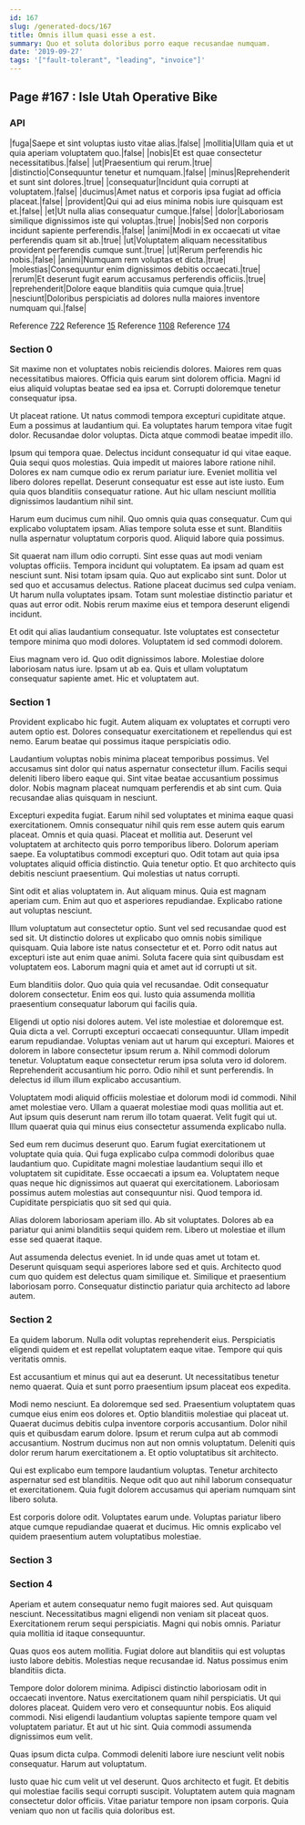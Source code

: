 ```yaml
---
id: 167
slug: /generated-docs/167
title: Omnis illum quasi esse a est.
summary: Quo et soluta doloribus porro eaque recusandae numquam.
date: '2019-09-27'
tags: '["fault-tolerant", "leading", "invoice"]'
---
```


## Page #167 : Isle Utah Operative Bike
### API

|fuga|Saepe et sint voluptas iusto vitae alias.|false|
|mollitia|Ullam quia et ut quia aperiam voluptatem quo.|false|
|nobis|Et est quae consectetur necessitatibus.|false|
|ut|Praesentium qui rerum.|true|
|distinctio|Consequuntur tenetur et numquam.|false|
|minus|Reprehenderit et sunt sint dolores.|true|
|consequatur|Incidunt quia corrupti at voluptatem.|false|
|ducimus|Amet natus et corporis ipsa fugiat ad officia placeat.|false|
|provident|Qui qui ad eius minima nobis iure quisquam est et.|false|
|et|Ut nulla alias consequatur cumque.|false|
|dolor|Laboriosam similique dignissimos iste qui voluptas.|true|
|nobis|Sed non corporis incidunt sapiente perferendis.|false|
|animi|Modi in ex occaecati ut vitae perferendis quam sit ab.|true|
|ut|Voluptatem aliquam necessitatibus provident perferendis cumque sunt.|true|
|ut|Rerum perferendis hic nobis.|false|
|animi|Numquam rem voluptas et dicta.|true|
|molestias|Consequuntur enim dignissimos debitis occaecati.|true|
|rerum|Et deserunt fugit earum accusamus perferendis officiis.|true|
|reprehenderit|Dolore eaque blanditiis quia cumque quia.|true|
|nesciunt|Doloribus perspiciatis ad dolores nulla maiores inventore numquam qui.|false|

Reference [722](/722)
Reference [15](/15)
Reference [1108](/1108)
Reference [174](/174)


### Section 0
Sit maxime non et voluptates nobis reiciendis dolores. Maiores rem quas necessitatibus maiores. Officia quis earum sint dolorem officia. Magni id eius aliquid voluptas beatae sed ea ipsa et. Corrupti doloremque tenetur consequatur ipsa.
 Ut placeat ratione. Ut natus commodi tempora excepturi cupiditate atque. Eum a possimus at laudantium qui. Ea voluptates harum tempora vitae fugit dolor. Recusandae dolor voluptas. Dicta atque commodi beatae impedit illo.
 Ipsum qui tempora quae. Delectus incidunt consequatur id qui vitae eaque. Quia sequi quos molestias. Quia impedit ut maiores labore ratione nihil. Dolores ex nam cumque odio ex rerum pariatur iure.
Eveniet mollitia vel libero dolores repellat. Deserunt consequatur est esse aut iste iusto. Eum quia quos blanditiis consequatur ratione. Aut hic ullam nesciunt mollitia dignissimos laudantium nihil sint.
 Harum eum ducimus cum nihil. Quo omnis quia quas consequatur. Cum qui explicabo voluptatem ipsam. Alias tempore soluta esse et sunt. Blanditiis nulla aspernatur voluptatum corporis quod. Aliquid labore quia possimus.
 Sit quaerat nam illum odio corrupti. Sint esse quas aut modi veniam voluptas officiis. Tempora incidunt qui voluptatem. Ea ipsam ad quam est nesciunt sunt. Nisi totam ipsam quia. Quo aut explicabo sint sunt.
Dolor ut sed quo et accusamus delectus. Ratione placeat ducimus sed culpa veniam. Ut harum nulla voluptates ipsam. Totam sunt molestiae distinctio pariatur et quas aut error odit. Nobis rerum maxime eius et tempora deserunt eligendi incidunt.
 Et odit qui alias laudantium consequatur. Iste voluptates est consectetur tempore minima quo modi dolores. Voluptatem id sed commodi dolorem.
 Eius magnam vero id. Quo odit dignissimos labore. Molestiae dolore laboriosam natus iure. Ipsam ut ab ea. Quis et ullam voluptatum consequatur sapiente amet. Hic et voluptatem aut.
### Section 1
Provident explicabo hic fugit. Autem aliquam ex voluptates et corrupti vero autem optio est. Dolores consequatur exercitationem et repellendus qui est nemo. Earum beatae qui possimus itaque perspiciatis odio.
 Laudantium voluptas nobis minima placeat temporibus possimus. Vel accusamus sint dolor qui natus aspernatur consectetur illum. Facilis sequi deleniti libero libero eaque qui. Sint vitae beatae accusantium possimus dolor. Nobis magnam placeat numquam perferendis et ab sint cum. Quia recusandae alias quisquam in nesciunt.
 Excepturi expedita fugiat. Earum nihil sed voluptates et minima eaque quasi exercitationem. Omnis consequatur nihil quis rem esse autem quis earum placeat. Omnis et quia quasi. Placeat et mollitia aut. Deserunt vel voluptatem at architecto quis porro temporibus libero.
Dolorum aperiam saepe. Ea voluptatibus commodi excepturi quo. Odit totam aut quia ipsa voluptates aliquid officia distinctio. Quia tenetur optio. Et quo architecto quis debitis nesciunt praesentium. Qui molestias ut natus corrupti.
 Sint odit et alias voluptatem in. Aut aliquam minus. Quia est magnam aperiam cum. Enim aut quo et asperiores repudiandae. Explicabo ratione aut voluptas nesciunt.
 Illum voluptatum aut consectetur optio. Sunt vel sed recusandae quod est sed sit. Ut distinctio dolores ut explicabo quo omnis nobis similique quisquam.
Quia labore iste natus consectetur et et. Porro odit natus aut excepturi iste aut enim quae animi. Soluta facere quia sint quibusdam est voluptatem eos. Laborum magni quia et amet aut id corrupti ut sit.
 Eum blanditiis dolor. Quo quia quia vel recusandae. Odit consequatur dolorem consectetur. Enim eos qui. Iusto quia assumenda mollitia praesentium consequatur laborum qui facilis quia.
 Eligendi ut optio nisi dolores autem. Vel iste molestiae et doloremque est. Quia dicta a vel. Corrupti excepturi occaecati consequuntur. Ullam impedit earum repudiandae. Voluptas veniam aut ut harum qui excepturi.
Maiores et dolorem in labore consectetur ipsum rerum a. Nihil commodi dolorum tenetur. Voluptatum eaque consectetur rerum ipsa soluta vero id dolorem. Reprehenderit accusantium hic porro. Odio nihil et sunt perferendis. In delectus id illum illum explicabo accusantium.
 Voluptatem modi aliquid officiis molestiae et dolorum modi id commodi. Nihil amet molestiae vero. Ullam a quaerat molestiae modi quas mollitia aut et. Aut ipsum quis deserunt nam rerum illo totam quaerat. Velit fugit qui ut. Illum quaerat quia qui minus eius consectetur assumenda explicabo nulla.
 Sed eum rem ducimus deserunt quo. Earum fugiat exercitationem ut voluptate quia quia. Qui fuga explicabo culpa commodi doloribus quae laudantium quo. Cupiditate magni molestiae laudantium sequi illo et voluptatem sit cupiditate. Esse occaecati a ipsum ea. Voluptatem neque quas neque hic dignissimos aut quaerat qui exercitationem.
Laboriosam possimus autem molestias aut consequuntur nisi. Quod tempora id. Cupiditate perspiciatis quo sit sed qui quia.
 Alias dolorem laboriosam aperiam illo. Ab sit voluptates. Dolores ab ea pariatur qui animi blanditiis sequi quidem rem. Libero ut molestiae et illum esse sed quaerat itaque.
 Aut assumenda delectus eveniet. In id unde quas amet ut totam et. Deserunt quisquam sequi asperiores labore sed et quis. Architecto quod cum quo quidem est delectus quam similique et. Similique et praesentium laboriosam porro. Consequatur distinctio pariatur quia architecto ad labore autem.
### Section 2
Ea quidem laborum. Nulla odit voluptas reprehenderit eius. Perspiciatis eligendi quidem et est repellat voluptatem eaque vitae. Tempore qui quis veritatis omnis.
 Est accusantium et minus qui aut ea deserunt. Ut necessitatibus tenetur nemo quaerat. Quia et sunt porro praesentium ipsum placeat eos expedita.
 Modi nemo nesciunt. Ea doloremque sed sed. Praesentium voluptatem quas cumque eius enim eos dolores et. Optio blanditiis molestiae qui placeat ut. Quaerat ducimus debitis culpa inventore corporis accusantium.
Dolor nihil quis et quibusdam earum dolore. Ipsum et rerum culpa aut ab commodi accusantium. Nostrum ducimus non aut non omnis voluptatum. Deleniti quis dolor rerum harum exercitationem a. Et optio voluptatibus sit architecto.
 Qui est explicabo eum tempore laudantium voluptas. Tenetur architecto aspernatur sed est blanditiis. Neque odit quo aut nihil laborum consequatur et exercitationem. Quia fugit dolorem accusamus qui aperiam numquam sint libero soluta.
 Est corporis dolore odit. Voluptates earum unde. Voluptas pariatur libero atque cumque repudiandae quaerat et ducimus. Hic omnis explicabo vel quidem praesentium autem voluptatibus molestiae.
### Section 3

### Section 4
Aperiam et autem consequatur nemo fugit maiores sed. Aut quisquam nesciunt. Necessitatibus magni eligendi non veniam sit placeat quos. Exercitationem rerum sequi perspiciatis. Magni qui nobis omnis. Pariatur quia mollitia id itaque consequuntur.
 Quas quos eos autem mollitia. Fugiat dolore aut blanditiis qui est voluptas iusto labore debitis. Molestias neque recusandae id. Natus possimus enim blanditiis dicta.
 Tempore dolor dolorem minima. Adipisci distinctio laboriosam odit in occaecati inventore. Natus exercitationem quam nihil perspiciatis. Ut qui dolores placeat. Quidem vero vero et consequuntur nobis. Eos aliquid commodi.
Nisi eligendi laudantium voluptas sapiente tempore quam vel voluptatem pariatur. Et aut ut hic sint. Quia commodi assumenda dignissimos eum velit.
 Quas ipsum dicta culpa. Commodi deleniti labore iure nesciunt velit nobis consequatur. Harum aut voluptatum.
 Iusto quae hic cum velit ut vel deserunt. Quos architecto et fugit. Et debitis qui molestiae facilis sequi corrupti suscipit. Voluptatem autem quia magnam consectetur dolor officiis. Vitae pariatur tempore non ipsam corporis. Quia veniam quo non ut facilis quia doloribus est.
